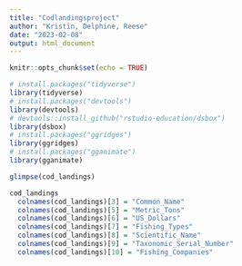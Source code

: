 ```yaml
---
title: "Codlandingsproject"
author: "Kristin, Delphine, Reese"
date: "2023-02-08"
output: html_document
---
```


```r
knitr::opts_chunk$set(echo = TRUE)
```

```r
# install.packages("tidyverse")
library(tidyverse)
# install.packages("devtools")
library(devtools)
# devtools::install_github("rstudio-education/dsbox")
library(dsbox)
# install.packages("ggridges")
library(ggridges)
# install.packages("gganimate")
library(gganimate)
```

```r
glimpse(cod_landings)
```
```r
cod_landings
  colnames(cod_landings)[3] = "Common_Name"
  colnames(cod_landings)[5] = "Metric_Tons"
  colnames(cod_landings)[6] = "US_Dollars"
  colnames(cod_landings)[7] = "Fishing_Types"
  colnames(cod_landings)[8] = "Scientific_Name"
  colnames(cod_landings)[9] = "Taxonomic_Serial_Number"
  colnames(cod_landings)[10] = "Fishing_Companies"
```


